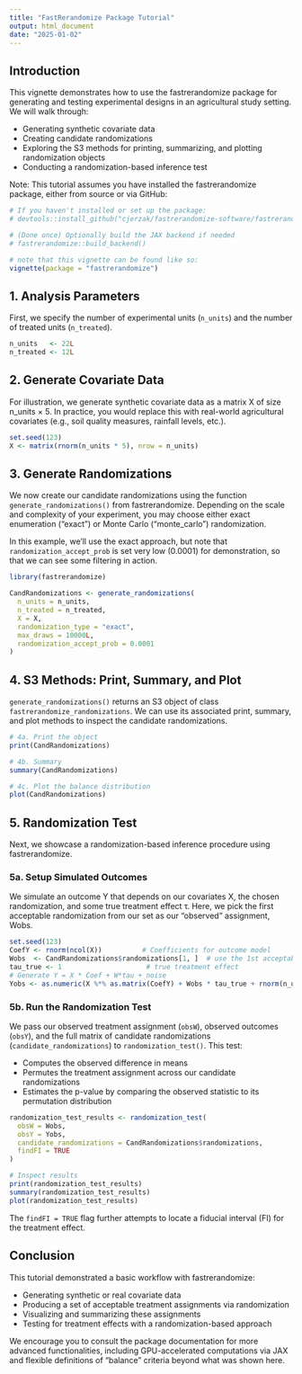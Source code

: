 ```yaml
---
title: "FastRerandomize Package Tutorial"
output: html_document
date: "2025-01-02"
---
```


## Introduction

This vignette demonstrates how to use the fastrerandomize package for generating and testing experimental designs in an agricultural study setting. We will walk through:

* Generating synthetic covariate data
* Creating candidate randomizations
* Exploring the S3 methods for printing, summarizing, and plotting randomization objects
* Conducting a randomization-based inference test

Note: This tutorial assumes you have installed the fastrerandomize package, either from source or via GitHub:

```r
# If you haven't installed or set up the package:
# devtools::install_github("cjerzak/fastrerandomize-software/fastrerandomize")

# (Done once) Optionally build the JAX backend if needed
# fastrerandomize::build_backend()

# note that this vignette can be found like so: 
vignette(package = "fastrerandomize")
```

## 1. Analysis Parameters

First, we specify the number of experimental units (`n_units`) and the number of treated units (`n_treated`).

```r
n_units   <- 22L
n_treated <- 12L
```

## 2. Generate Covariate Data

For illustration, we generate synthetic covariate data as a matrix X of size n_units × 5. In practice, you would replace this with real-world agricultural covariates (e.g., soil quality measures, rainfall levels, etc.).

```r
set.seed(123)
X <- matrix(rnorm(n_units * 5), nrow = n_units)
```

## 3. Generate Randomizations

We now create our candidate randomizations using the function `generate_randomizations()` from fastrerandomize. Depending on the scale and complexity of your experiment, you may choose either exact enumeration ("exact") or Monte Carlo ("monte_carlo") randomization.

In this example, we'll use the exact approach, but note that `randomization_accept_prob` is set very low (0.0001) for demonstration, so that we can see some filtering in action.

```r
library(fastrerandomize)

CandRandomizations <- generate_randomizations(
  n_units = n_units,
  n_treated = n_treated,
  X = X,
  randomization_type = "exact", 
  max_draws = 10000L,
  randomization_accept_prob = 0.0001
)
```

## 4. S3 Methods: Print, Summary, and Plot

`generate_randomizations()` returns an S3 object of class `fastrerandomize_randomizations`. We can use its associated print, summary, and plot methods to inspect the candidate randomizations.

```r
# 4a. Print the object
print(CandRandomizations)

# 4b. Summary
summary(CandRandomizations)

# 4c. Plot the balance distribution
plot(CandRandomizations)
```

## 5. Randomization Test

Next, we showcase a randomization-based inference procedure using fastrerandomize.

### 5a. Setup Simulated Outcomes

We simulate an outcome Y that depends on our covariates X, the chosen randomization, and some true treatment effect τ. Here, we pick the first acceptable randomization from our set as our "observed" assignment, Wobs.

```r
set.seed(123)
CoefY <- rnorm(ncol(X))          # Coefficients for outcome model
Wobs  <- CandRandomizations$randomizations[1, ]  # use the 1st acceptable randomization
tau_true <- 1                     # true treatment effect
# Generate Y = X * Coef + W*tau + noise
Yobs <- as.numeric(X %*% as.matrix(CoefY) + Wobs * tau_true + rnorm(n_units, sd = 0.1))
```

### 5b. Run the Randomization Test

We pass our observed treatment assignment (`obsW`), observed outcomes (`obsY`), and the full matrix of candidate randomizations (`candidate_randomizations`) to `randomization_test()`. This test:

* Computes the observed difference in means
* Permutes the treatment assignment across our candidate randomizations
* Estimates the p-value by comparing the observed statistic to its permutation distribution

```r
randomization_test_results <- randomization_test(
  obsW = Wobs,
  obsY = Yobs,
  candidate_randomizations = CandRandomizations$randomizations,
  findFI = TRUE
)

# Inspect results
print(randomization_test_results)
summary(randomization_test_results)
plot(randomization_test_results)
```

The `findFI = TRUE` flag further attempts to locate a fiducial interval (FI) for the treatment effect.

## Conclusion

This tutorial demonstrated a basic workflow with fastrerandomize:

* Generating synthetic or real covariate data
* Producing a set of acceptable treatment assignments via randomization
* Visualizing and summarizing these assignments
* Testing for treatment effects with a randomization-based approach

We encourage you to consult the package documentation for more advanced functionalities, including GPU-accelerated computations via JAX and flexible definitions of "balance" criteria beyond what was shown here.